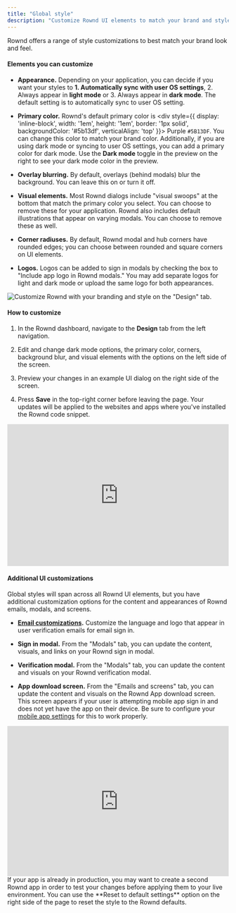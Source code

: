 ```yaml
---
title: "Global style"
description: "Customize Rownd UI elements to match your brand and style"
---
```


Rownd offers a range of style customizations to best match your brand look and feel.

#### Elements you can customize

- **Appearance.** Depending on your application, you can decide if you want your styles to **1. Automatically sync with user OS settings**, 2. Always appear in **light mode** or 3. Always appear in **dark mode**. The default setting is to automatically sync to user OS setting. 

- **Primary color.** Rownd's default primary color is <div style={{ display: 'inline-block', width: '1em', height: '1em', border: '1px solid', backgroundColor: '#5b13df', verticalAlign: 'top' }}></div> Purple `#5B13DF`. You can
  change this color to match your brand color. Additionally, if you are using dark mode or syncing to user OS settings, you can add a primary color for dark mode. Use the **Dark mode** toggle in the preview on the right to see your dark mode color in the preview.

- **Overlay blurring.** By default, overlays (behind modals) blur the background. You can leave this on or turn it off.

- **Visual elements.** Most Rownd dialogs include "visual swoops" at the bottom that match the primary color you select. You can choose to remove these for your application. Rownd also includes default illustrations that appear on varying modals. You can choose to remove these as well.

- **Corner radiuses.** By default, Rownd modal and hub corners have rounded edges; you can choose between rounded and square corners on UI elements.

- **Logos.** Logos can be added to sign in modals by checking the box to "Include app logo in Rownd modals." You may add separate logos for light and dark mode or upload the same logo for both appearances. 

![Customize Rownd with your branding and style on the "Design" tab.](/images/Global-style-wondr.png)

#### How to customize

1. In the Rownd dashboard, navigate to the **Design** tab from the left navigation.

2. Edit and change dark mode options, the primary color, corners, background blur, and visual
   elements with the options on the left side of the screen. 

4. Preview your changes in an example UI dialog on the right side of the screen.

5. Press **Save** in the top-right corner before leaving the page. Your updates will be applied to the websites and apps where you've installed the Rownd code snippet.

<div style="position: relative; padding-bottom: 63.829787234042556%; height: 0;"><iframe src="https://www.loom.com/embed/68480fce8a8b4af48c11a2906bf58181" frameborder="0" webkitallowfullscreen mozallowfullscreen allowfullscreen style="position: absolute; top: 0; left: 0; width: 100%; height: 100%;"></iframe></div>

#### Additional UI customizations 

Global styles will span across all Rownd UI elements, but you have additional customization options for the content and appearances of Rownd emails, modals, and screens.

- **[Email customizations](configuration/customizations/email-customization.mdx).** Customize the language and logo that appear in user verification emails for email sign in.

- **Sign in modal.** From the "Modals" tab, you can update the content, visuals, and links on your Rownd sign in modal. 

- **Verification modal.** From the "Modals" tab, you can update the content and visuals on your Rownd verification modal. 

- **App download screen.** From the "Emails and screens" tab, you can update the content and visuals on the Rownd App download screen. This screen appears if your user is attempting mobile app sign in and does not yet have the app on their device. Be sure to configure your [mobile app settings](configuration/mobile.mdx) for this to work properly. 

<div style="position: relative; padding-bottom: 67.58448060075094%; height: 0;"><iframe src="https://www.loom.com/embed/92bbbd56032f4138a81f99dfef81cf1d" frameborder="0" webkitallowfullscreen mozallowfullscreen allowfullscreen style="position: absolute; top: 0; left: 0; width: 100%; height: 100%;"></iframe></div>


<Note>
If your app is already in production, you may want to create a second Rownd app in order to test your changes before applying them to your live environment.
</Note>

<Info>
You can use the **Reset to default settings** option on the right side of the page
to reset the style to the Rownd defaults.
</Info>
